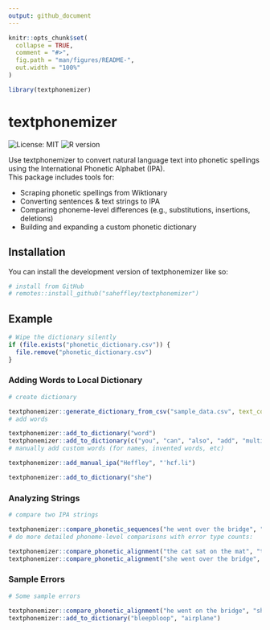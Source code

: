 ```yaml
---
output: github_document
---
```


<!-- README.md is generated from README.Rmd. Please edit that file -->

```r
knitr::opts_chunk$set(
  collapse = TRUE,
  comment = "#>",
  fig.path = "man/figures/README-",
  out.width = "100%"
)

library(textphonemizer)
```

# textphonemizer

<!-- badges: start -->
![License: MIT](https://img.shields.io/badge/license-MIT-blue.svg)
![R version](https://img.shields.io/badge/R-4.0%2B-success)
<!-- badges: end -->

Use textphonemizer to convert natural language text into phonetic spellings using the International Phonetic Alphabet (IPA).  
This package includes tools for:

* Scraping phonetic spellings from Wiktionary
* Converting sentences & text strings to IPA
* Comparing phoneme-level differences (e.g., substitutions, insertions, deletions)
* Building and expanding a custom phonetic dictionary

## Installation

You can install the development version of textphonemizer like so:

``` r
# install from GitHub
# remotes::install_github("saheffley/textphonemizer")
```

## Example

```r
# Wipe the dictionary silently
if (file.exists("phonetic_dictionary.csv")) {
  file.remove("phonetic_dictionary.csv")
}
```

### Adding Words to Local Dictionary
```r
# create dictionary

textphonemizer::generate_dictionary_from_csv("sample_data.csv", text_columns = c("auto_transcript", "manual_transcript"))
# add words

textphonemizer::add_to_dictionary("word")
textphonemizer::add_to_dictionary(c("you", "can", "also", "add", "multiple", "words", "at", "once"))
# manually add custom words (for names, invented words, etc)

textphonemizer::add_manual_ipa("Heffley", "ˈhɛf.li")
```

```r
textphonemizer::add_to_dictionary("she")
```

### Analyzing Strings
```r
# compare two IPA strings

textphonemizer::compare_phonetic_sequences("he went over the bridge", "he went over the ridge")
# do more detailed phoneme-level comparisons with error type counts:

textphonemizer::compare_phonetic_alignment("the cat sat on the mat", "the cat sat in the mat")
textphonemizer::compare_phonetic_alignment("she went over the bridge", "he went over the ridge")
```

### Sample Errors
```r
# Some sample errors

textphonemizer::compare_phonetic_alignment("he went on the bridge", "she went on the bridge")
textphonemizer::add_to_dictionary("bleepbloop", "airplane")

```
